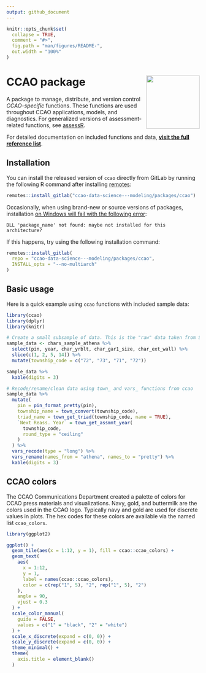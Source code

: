 ---
output: github_document
---

<!-- README.md is generated from README.Rmd. Please edit that file -->

```{r, include = FALSE}
knitr::opts_chunk$set(
  collapse = TRUE,
  comment = "#>",
  fig.path = "man/figures/README-",
  out.width = "100%"
)
```

# CCAO package <a href='https://gitlab.com/ccao-data-science---modeling/packages/ccao'><img src='man/figures/logo.png' align="right" height="139" /></a>

A package to manage, distribute, and version control *CCAO-specific* functions. These functions are used throughout CCAO applications, models, and diagnostics. For generalized versions of assessment-related functions, see [assessR](https://gitlab.com/ccao-data-science---modeling/packages/assessr).

For detailed documentation on included functions and data, [**visit the full reference list**](https://ccao-data-science---modeling.gitlab.io/packages/ccao/reference/).

## Installation

You can install the released version of `ccao` directly from GitLab by running the following R command after installing [remotes](https://github.com/r-lib/remotes):

```{r, eval=FALSE}
remotes::install_gitlab("ccao-data-science---modeling/packages/ccao")
```

Occasionally, when using brand-new or source versions of packages, installation [on Windows will fail with the following error](https://github.com/rstudio/renv/issues/162):

```
DLL 'package_name' not found: maybe not installed for this architecture?
```

If this happens, try using the following installation command:

```{r, eval=FALSE}
remotes::install_gitlab(
  repo = "ccao-data-science---modeling/packages/ccao",
  INSTALL_opts = "--no-multiarch"
)
```

## Basic usage

Here is a quick example using `ccao` functions with included sample data:

```{r, message=FALSE, results='asis'}
library(ccao)
library(dplyr)
library(knitr)

# Create a small subsample of data. This is the "raw" data taken from SQL
sample_data <- chars_sample_athena %>%
  select(pin, year, char_yrblt, char_gar1_size, char_ext_wall) %>%
  slice(c(1, 2, 5, 14)) %>%
  mutate(township_code = c("72", "73", "71", "72"))

sample_data %>%
  kable(digits = 3)

# Recode/rename/clean data using town_ and vars_ functions from ccao 
sample_data %>%
  mutate(
    pin = pin_format_pretty(pin),
    township_name = town_convert(township_code),
    triad_name = town_get_triad(township_code, name = TRUE),
    `Next Reass. Year` = town_get_assmnt_year(
      township_code,
      round_type = "ceiling"
    )
  ) %>%
  vars_recode(type = "long") %>%
  vars_rename(names_from = "athena", names_to = "pretty") %>%
  kable(digits = 3)

```

## CCAO colors

The CCAO Communications Department created a palette of colors for CCAO press materials and visualizations. Navy, gold, and buttermilk are the colors used in the CCAO logo. Typically navy and gold are used for discrete values in plots. The hex codes for these colors are available via the named list `ccao_colors`.

```{r colors, echo=FALSE, fig.height=1}
library(ggplot2)

ggplot() +
  geom_tile(aes(x = 1:12, y = 1), fill = ccao::ccao_colors) +
  geom_text(
    aes(
      x = 1:12,
      y = 1,
      label = names(ccao::ccao_colors),
      color = c(rep("1", 5), "2", rep("1", 5), "2")
    ),
    angle = 90,
    vjust = 0.3
  ) +
  scale_color_manual(
    guide = FALSE,
    values = c("1" = "black", "2" = "white")
  ) +
  scale_x_discrete(expand = c(0, 0)) + 
  scale_y_discrete(expand = c(0, 0)) + 
  theme_minimal() +
  theme(
    axis.title = element_blank()
  )
```
